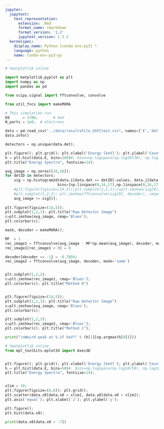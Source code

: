 ```yaml
---
jupyter:
  jupytext:
    text_representation:
      extension: .Rmd
      format_name: rmarkdown
      format_version: '1.2'
      jupytext_version: 1.5.2
  kernelspec:
    display_name: Python [conda env:py3] *
    language: python
    name: conda-env-py3-py
---
```


```python
# %matplotlib inline

import matplotlib.pyplot as plt
import numpy as np
import pandas as pd

from scipy.signal import fftconvolve, convolve

from util_fncs import makeMURA
```

```python

# This simulation run
E0      = 1700;       # keV
N_parts = 1e6;  # electrons

```

```python
data = pd.read_csv("../data/resultsFile_GSFCtest.csv", names=['E','det','i','j','x0','y0','z0']);
data.info()

detectors = np.unique(data.det);

plt.figure(); plt.grid(); plt.xlabel('Energy [keV]'); plt.ylabel('Counts');
h = plt.hist(data.E, bins=100)#, bins=np.logspace(np.log10(50), np.log10(300), 16));
plt.title("Energy Spectra", fontsize=14);

avg_image = np.zeros([16,16]);
for detID in detectors:
    sig = np.histogram2d(data.i[data.det == detID].values, data.j[data.det == detID].values, 
                        bins=[np.linspace(0,16,17),np.linspace(0,16,17)]);
    #plt.figure(figsize=(14,5));plt.subplot(1,2,1);c=plt.imshow(sig[0], cmap='Blues'); plt.colorbar(c);
    #plt.subplot(1,2,2); plt.imshow(fftconvolve(sig[0], decoder), cmap='Blues')
    avg_image += sig[0];
    
plt.figure(figsize=(14,5));
plt.subplot(1,2,1); plt.title("Raw Detector Image")
c=plt.imshow(avg_image, cmap='Blues');
plt.colorbar(c);

mask, decoder = makeMURA();

MF  = 1
rec_image1 = fftconvolve(avg_image - MF*np.mean(avg_image), decoder, mode='same')
rec_image1[rec_image1 < 0] = 0

decoder[decoder == -1] = -0.7059;
rec_image2 = fftconvolve(avg_image, decoder, mode='same')


plt.subplot(1,2,2);
c=plt.imshow(rec_image1, cmap='Blues');
plt.colorbar(c); plt.title("Method 0")


plt.figure(figsize=(14,5));
plt.subplot(1,2,1); plt.title("Raw Detector Image")
c=plt.imshow(avg_image, cmap='Blues');
plt.colorbar(c);

plt.subplot(1,2,2);
c=plt.imshow(rec_image2, cmap='Blues');
plt.colorbar(c); plt.title("Method 1");

print("\nWeird peak at %.2f keV?" % (h[1][np.argmax(h[0])]))
```

```python
# %matplotlib inline
from mpl_toolkits.mplot3d import Axes3D


plt.figure(); plt.grid(); plt.xlabel('Energy [keV]'); plt.ylabel('Counts');
h = plt.hist(data.E, bins=50)#, bins=np.logspace(np.log10(50), np.log10(300), 16));
plt.title("Energy Spectra", fontsize=14);


xlim = 10;
plt.figure(figsize=(6,6)); plt.grid();
plt.scatter(data.z0[data.x0 < xlim], data.y0[data.x0 < xlim]);
plt.axis('equal'); plt.xlabel('z'); plt.ylabel('y');

plt.figure();
plt.hist(data.x0);

print(data.x0[data.x0 < -7])
```
